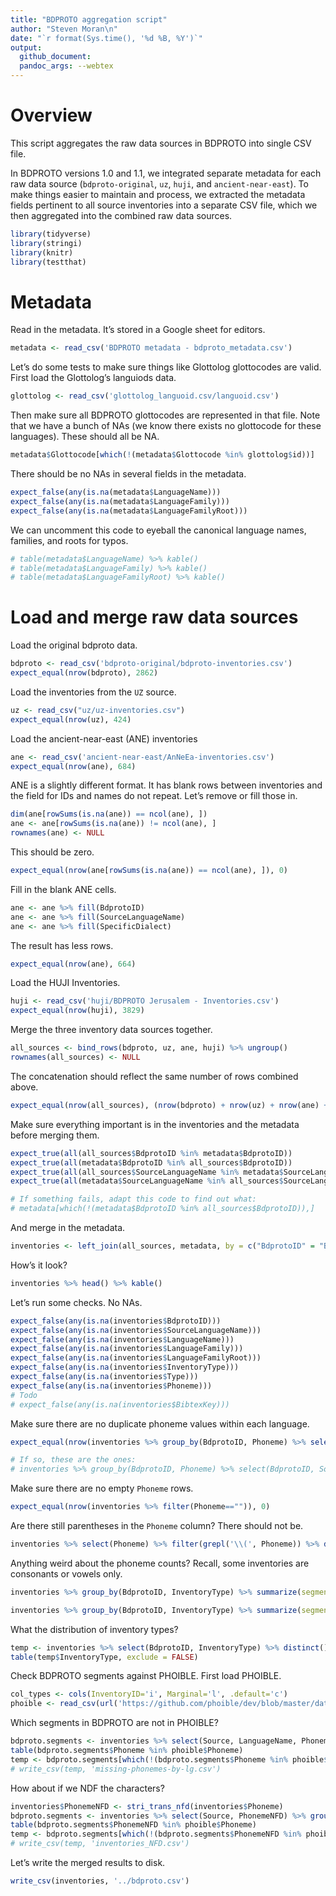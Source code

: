 ```yaml
---
title: "BDPROTO aggregation script"
author: "Steven Moran\n"
date: "`r format(Sys.time(), '%d %B, %Y')`"
output:
  github_document:
  pandoc_args: --webtex
---
```


# Overview

This script aggregates the raw data sources in BDPROTO into single CSV file.

In BDPROTO versions 1.0 and 1.1, we integrated separate metadata for each raw data source (`bdproto-original`, `uz`, `huji`, and `ancient-near-east`). To make things easier to maintain and process, we extracted the metadata fields pertinent to all source inventories into a separate CSV file, which we then aggregated into the combined raw data sources.

```r
library(tidyverse)
library(stringi)
library(knitr)
library(testthat)
```


# Metadata

Read in the metadata. It's stored in a Google sheet for editors.

```r
metadata <- read_csv('BDPROTO metadata - bdproto_metadata.csv')
```

Let's do some tests to make sure things like Glottolog glottocodes are valid. First load the Glottolog's languiods data.

```r
glottolog <- read_csv('glottolog_languoid.csv/languoid.csv')
```

Then make sure all BDPROTO glottocodes are represented in that file. Note that we have a bunch of NAs (we know there exists no glottocode for these languages). These should all be NA.

```r
metadata$Glottocode[which(!(metadata$Glottocode %in% glottolog$id))]
```

There should be no NAs in several fields in the metadata.

```r
expect_false(any(is.na(metadata$LanguageName)))
expect_false(any(is.na(metadata$LanguageFamily)))
expect_false(any(is.na(metadata$LanguageFamilyRoot)))
```

We can uncomment this code to eyeball the canonical language names, families, and roots for typos.

```r
# table(metadata$LanguageName) %>% kable()
# table(metadata$LanguageFamily) %>% kable()
# table(metadata$LanguageFamilyRoot) %>% kable()
```


# Load and merge raw data sources

Load the original bdproto data.

```r
bdproto <- read_csv('bdproto-original/bdproto-inventories.csv')
expect_equal(nrow(bdproto), 2862)
```

Load the inventories from the `UZ` source.

```r
uz <- read_csv("uz/uz-inventories.csv")
expect_equal(nrow(uz), 424)
```

Load the ancient-near-east (ANE) inventories

```r
ane <- read_csv('ancient-near-east/AnNeEa-inventories.csv')
expect_equal(nrow(ane), 684)
```

ANE is a slightly different format. It has blank rows between inventories and the field for IDs and names do not repeat. Let's remove or fill those in.

```r
dim(ane[rowSums(is.na(ane)) == ncol(ane), ])
ane <- ane[rowSums(is.na(ane)) != ncol(ane), ]
rownames(ane) <- NULL
```

This should be zero.

```r
expect_equal(nrow(ane[rowSums(is.na(ane)) == ncol(ane), ]), 0)
```

Fill in the blank ANE cells.

```r
ane <- ane %>% fill(BdprotoID)
ane <- ane %>% fill(SourceLanguageName)
ane <- ane %>% fill(SpecificDialect)
```

The result has less rows.

```r
expect_equal(nrow(ane), 664)
```

Load the HUJI Inventories.

```r
huji <- read_csv('huji/BDPROTO Jerusalem - Inventories.csv')
expect_equal(nrow(huji), 3829)
```

Merge the three inventory data sources together.

```r
all_sources <- bind_rows(bdproto, uz, ane, huji) %>% ungroup()
rownames(all_sources) <- NULL
```

The concatenation should reflect the same number of rows combined above.

```r
expect_equal(nrow(all_sources), (nrow(bdproto) + nrow(uz) + nrow(ane) + nrow(huji)))
```

Make sure everything important is in the inventories and the metadata before merging them.

```r
expect_true(all(all_sources$BdprotoID %in% metadata$BdprotoID))
expect_true(all(metadata$BdprotoID %in% all_sources$BdprotoID))
expect_true(all(all_sources$SourceLanguageName %in% metadata$SourceLanguageName))
expect_true(all(metadata$SourceLanguageName %in% all_sources$SourceLanguageName))

# If something fails, adapt this code to find out what:
# metadata[which(!(metadata$BdprotoID %in% all_sources$BdprotoID)),]
```

And merge in the metadata.

```r
inventories <- left_join(all_sources, metadata, by = c("BdprotoID" = "BdprotoID", "SourceLanguageName" = "SourceLanguageName"))
```

How's it look?

```r
inventories %>% head() %>% kable()
```

Let's run some checks. No NAs.

```r
expect_false(any(is.na(inventories$BdprotoID)))
expect_false(any(is.na(inventories$SourceLanguageName)))
expect_false(any(is.na(inventories$LanguageName)))
expect_false(any(is.na(inventories$LanguageFamily)))
expect_false(any(is.na(inventories$LanguageFamilyRoot)))
expect_false(any(is.na(inventories$InventoryType)))
expect_false(any(is.na(inventories$Type)))
expect_false(any(is.na(inventories$Phoneme)))
# Todo
# expect_false(any(is.na(inventories$BibtexKey)))
```

Make sure there are no duplicate phoneme values within each language.

```r
expect_equal(nrow(inventories %>% group_by(BdprotoID, Phoneme) %>% select(BdprotoID, SourceLanguageName, Phoneme) %>% filter(n()>1) %>% arrange(BdprotoID, Phoneme)), 0)

# If so, these are the ones:
# inventories %>% group_by(BdprotoID, Phoneme) %>% select(BdprotoID, SourceLanguageName, Phoneme) %>% filter(n()>1) %>% arrange(BdprotoID, Phoneme)
```

Make sure there are no empty `Phoneme` rows.

```r
expect_equal(nrow(inventories %>% filter(Phoneme=="")), 0)
```

Are there still parentheses in the `Phoneme` column? There should not be.

```r
inventories %>% select(Phoneme) %>% filter(grepl('\\(', Phoneme)) %>% distinct()
```

Anything weird about the phoneme counts? Recall, some inventories are consonants or vowels only.

```r
inventories %>% group_by(BdprotoID, InventoryType) %>% summarize(segments = n()) %>% arrange(segments) %>% head() %>% kable()

inventories %>% group_by(BdprotoID, InventoryType) %>% summarize(segments = n()) %>% arrange(segments) %>% tail() %>% kable()
```

What the distribution of inventory types?

```r
temp <- inventories %>% select(BdprotoID, InventoryType) %>% distinct()
table(temp$InventoryType, exclude = FALSE)
```

Check BDPROTO segments against PHOIBLE. First load PHOIBLE.

```r
col_types <- cols(InventoryID='i', Marginal='l', .default='c')
phoible <- read_csv(url('https://github.com/phoible/dev/blob/master/data/phoible.csv?raw=true'), col_types=col_types)
```

Which segments in BDPROTO are not in PHOIBLE?

```r
bdproto.segments <- inventories %>% select(Source, LanguageName, Phoneme) %>% group_by(Source, LanguageName, Phoneme) %>% summarize(count=n())
table(bdproto.segments$Phoneme %in% phoible$Phoneme)
temp <- bdproto.segments[which(!(bdproto.segments$Phoneme %in% phoible$Phoneme)),]
# write_csv(temp, 'missing-phonemes-by-lg.csv')
```

How about if we NDF the characters?

```r
inventories$PhonemeNFD <- stri_trans_nfd(inventories$Phoneme)
bdproto.segments <- inventories %>% select(Source, PhonemeNFD) %>% group_by(Source, PhonemeNFD) %>% summarize(count=n())
table(bdproto.segments$PhonemeNFD %in% phoible$Phoneme)
temp <- bdproto.segments[which(!(bdproto.segments$PhonemeNFD %in% phoible$Phoneme)),]
# write_csv(temp, 'inventories_NFD.csv')
```

Let's write the merged results to disk.

```r
write_csv(inventories, '../bdproto.csv')
```

